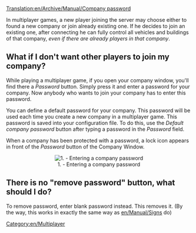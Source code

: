 [[Translation:en/Archive/Manual/Company password]]


In multiplayer games, a new player joining the server may choose either to found a new company or join already existing one. If he decides to join an existing one, after connecting he can fully control all vehicles and buildings of that company, ''even if there are already players in that company''.

==What if I don't want other players to join my company?==

While playing a multiplayer game, if you open your company window, you'll find there a ''Password'' button. Simply press it and enter a password for your company. Now anybody who wants to join your company has to enter this password.

You can define a default password for your company. This password will be used each time you create a new company in a multiplayer game. This password is saved into your configuration file. To do this, use the ''Default company password'' button after typing a password in the ''Password'' field.

When a company has been protected with a password, a lock icon appears in front of the ''Password'' button of the Company Window.

<center>[[File:en/141 Company Password Input Box.png|center|none|frame|1. - Entering a company password]]</center>

==There is no "remove password" button, what should I do?==

To remove password, enter blank password instead. This removes it. (By the way, this works in exactly the same way as [[en/Manual/Sign]]s do)

[[Category:en/Multiplayer]]